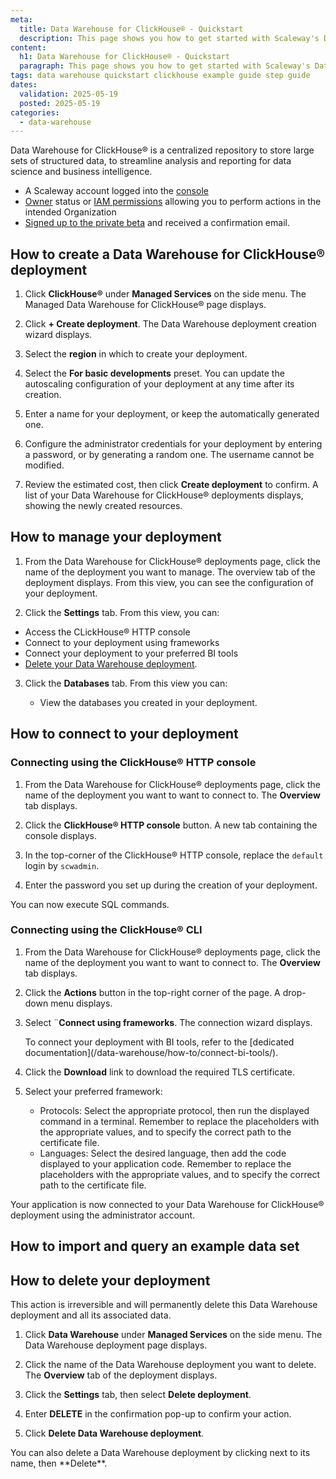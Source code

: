 ```yaml
---
meta:
  title: Data Warehouse for ClickHouse® - Quickstart
  description: This page shows you how to get started with Scaleway's Data Warehouse for ClickHouse®.
content:
  h1: Data Warehouse for ClickHouse® - Quickstart
  paragraph: This page shows you how to get started with Scaleway's Data Warehouse for ClickHouse®.
tags: data warehouse quickstart clickhouse example guide step guide
dates:
  validation: 2025-05-19
  posted: 2025-05-19
categories:
  - data-warehouse
---
```


Data Warehouse for ClickHouse® is a centralized repository to store large sets of structured data, to streamline analysis and reporting for data science and business intelligence.

<Macro id="requirements" />

- A Scaleway account logged into the [console](https://console.scaleway.com)
- [Owner](/iam/concepts/#owner) status or [IAM permissions](/iam/concepts/#permission) allowing you to perform actions in the intended Organization
- [Signed up to the private beta](https://www.scaleway.com/fr/betas/) and received a confirmation email.

## How to create a Data Warehouse for ClickHouse® deployment

1. Click **ClickHouse®** under **Managed Services** on the side menu. The Managed Data Warehouse for ClickHouse® page displays.

3. Click **+ Create deployment**. The Data Warehouse deployment creation wizard displays.

4. Select the **region** in which to create your deployment.

5. Select the **For basic developments** preset.
    <Message type="note">
    You can update the autoscaling configuration of your deployment at any time after its creation.
    </Message>

6. Enter a name for your deployment, or keep the automatically generated one.

7. Configure the administrator credentials for your deployment by entering a password, or by generating a random one.
    <Message type="note">
    The username cannot be modified.
    </Message>

9. Review the estimated cost, then click **Create deployment** to confirm. A list of your Data Warehouse for ClickHouse® deployments displays, showing the newly created resources.

## How to manage your deployment

1. From the Data Warehouse for ClickHouse® deployments page, click the name of the deployment you want to manage. The overview tab of the deployment displays. From this view, you can see the configuration of your deployment.

2. Click the **Settings** tab. From this view, you can:

  - Access the CLickHouse® HTTP console
  - Connect to your deployment using frameworks
  - Connect your deployment to your preferred BI tools
  - [Delete your Data Warehouse deployment](/data-warehouse/how-to/manage-delete-deployment/#how-to-delete-a-data-warehouse).

3. Click the **Databases** tab. From this view you can:

    - View the databases you created in your deployment.

## How to connect to your deployment

### Connecting using the ClickHouse® HTTP console

1. From the Data Warehouse for ClickHouse® deployments page, click the name of the deployment you want to want to connect to. The **Overview** tab displays.

2. Click the **ClickHouse® HTTP console** button. A new tab containing the console displays.

3. In the top-corner of the ClickHouse® HTTP console, replace the `default` login by `scwadmin`.

4. Enter the password you set up during the creation of your deployment.

You can now execute SQL commands.

### Connecting using the ClickHouse® CLI

1. From the Data Warehouse for ClickHouse® deployments page, click the name of the deployment you want to want to connect to. The **Overview** tab displays.

3. Click the **Actions** button in the top-right corner of the page. A drop-down menu displays.

4. Select ¨**Connect using frameworks**. The connection wizard displays. 

    <Message type="note">
    To connect your deployment with BI tools, refer to the [dedicated documentation](/data-warehouse/how-to/connect-bi-tools/).
    </Message>

5. Click the **Download** link to download the required TLS certificate.

6. Select your preferred framework:
    - Protocols: Select the appropriate protocol, then run the displayed command in a terminal. Remember to replace the placeholders with the appropriate values, and to specify the correct path to the certificate file.
    - Languages: Select the desired language, then add the code displayed to your application code. Remember to replace the placeholders with the appropriate values, and to specify the correct path to the certificate file.

Your application is now connected to your Data Warehouse for ClickHouse® deployment using the administrator account.

## How to import and query an example data set




## How to delete your deployment

<Message type="important">
  This action is irreversible and will permanently delete this Data Warehouse deployment and all its associated data.
</Message>

1. Click **Data Warehouse** under **Managed Services** on the side menu. The Data Warehouse deployment page displays.

2. Click the name of the Data Warehouse deployment you want to delete. The **Overview** tab of the deployment displays.

3. Click the **Settings** tab, then select **Delete deployment**.

4. Enter **DELETE** in the confirmation pop-up to confirm your action.

5. Click **Delete Data Warehouse deployment**.

<Message type="note">
  You can also delete a Data Warehouse deployment by clicking <Icon name="more" /> next to its name, then **Delete**.
</Message>
